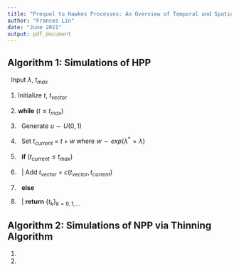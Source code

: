 ```yaml
---
title: "Prequel to Hawkes Processes: An Overview of Temporal and Spatio-Temporal Point Processes and Some Simulations"
author: "Frances Lin"
date: "June 2021"
output: pdf_document
---
```


## Algorithm 1: Simulations of HPP

\begin{center}\rule{6in}{0.4pt}\end{center}

\ \ Input $\lambda$, $t_{max}$

1. Initialize $t$, $t_{vector}$

2. **while** ($t \leq t_{max}$)

3. \ \ Generate $u \sim U(0,1)$

4. \ \ Set $t_{current}$ = $t + w$ where $w \sim exp(\lambda^{*} = \lambda)$ 

5. \ \ **if** ($t_{current} \leq t_{max}$)

6. \ \ | Add $t_{vector}$ = $c(t_{vector}, t_{current})$

6. \ \ **else**

7. \ \ | **return** $\{t_{k}\}_{k = 0, 1,... }$

\begin{center}\rule{6in}{0.4pt}\end{center}




## Algorithm 2: Simulations of NPP via Thinning Algorithm

\begin{center}\rule{6in}{0.4pt}\end{center}

1.

2.

\begin{center}\rule{6in}{0.4pt}\end{center}
